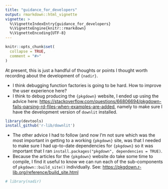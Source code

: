 ```yaml
---
title: "guidance_for_developers"
output: rmarkdown::html_vignette
vignette: >
  %\VignetteIndexEntry{guidance_for_developers}
  %\VignetteEngine{knitr::rmarkdown}
  %\VignetteEncoding{UTF-8}
---
```


```r
knitr::opts_chunk$set(
  collapse = TRUE,
  comment = "#>"
)
```

At present, this is just a handful of thoughts or 
points I thought worth recording about the development of 
`{nadir}`. 

  - I think debugging function factories is going to be hard. 
  How to improve the user experience here? 
  - I think to debug producing the `{pkgdown}` website, 
  I ended up using the advice here: <https://stackoverflow.com/questions/66806694/pkgdown-fails-parsing-rd-files-when-examples-are-added>, namely to make sure I have the development version of `downlit` installed.
  
```r
library(devtools)
install_github('r-lib/downlit')
```

  - The other advice I had to follow (and now I'm not sure which was the most important 
  in getting to a working `{pkgdown}` site, was that I needed to make sure I had
  up-to-date dependencies for `{pkgdown}` so it was important that I ran 
  `install.packages("pkgdown", dependencies = TRUE)`. 
  - Because the articles for the `{pkgdown}` website do take some time to compile, 
  I find it useful to know we can run each of the sub-components of `pkgdown::build_site()` 
  individually.  See: <https://pkgdown.r-lib.org/reference/build_site.html>

```r
# library(nadir)
```
